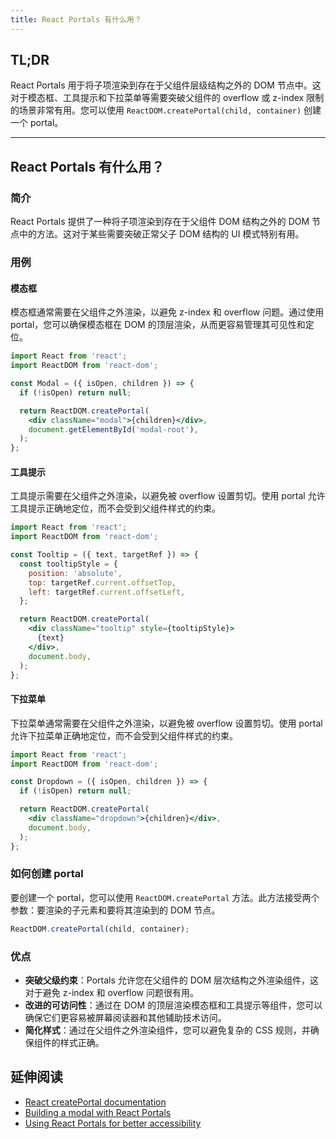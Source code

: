```yaml
---
title: React Portals 有什么用？
---
```


## TL;DR

React Portals 用于将子项渲染到存在于父组件层级结构之外的 DOM 节点中。这对于模态框、工具提示和下拉菜单等需要突破父组件的 overflow 或 z-index 限制的场景非常有用。您可以使用 `ReactDOM.createPortal(child, container)` 创建一个 portal。

***

## React Portals 有什么用？

### 简介

React Portals 提供了一种将子项渲染到存在于父组件 DOM 结构之外的 DOM 节点中的方法。这对于某些需要突破正常父子 DOM 结构的 UI 模式特别有用。

### 用例

#### 模态框

模态框通常需要在父组件之外渲染，以避免 z-index 和 overflow 问题。通过使用 portal，您可以确保模态框在 DOM 的顶层渲染，从而更容易管理其可见性和定位。

```jsx
import React from 'react';
import ReactDOM from 'react-dom';

const Modal = ({ isOpen, children }) => {
  if (!isOpen) return null;

  return ReactDOM.createPortal(
    <div className="modal">{children}</div>,
    document.getElementById('modal-root'),
  );
};
```

#### 工具提示

工具提示需要在父组件之外渲染，以避免被 overflow 设置剪切。使用 portal 允许工具提示正确地定位，而不会受到父组件样式的约束。

```jsx
import React from 'react';
import ReactDOM from 'react-dom';

const Tooltip = ({ text, targetRef }) => {
  const tooltipStyle = {
    position: 'absolute',
    top: targetRef.current.offsetTop,
    left: targetRef.current.offsetLeft,
  };

  return ReactDOM.createPortal(
    <div className="tooltip" style={tooltipStyle}>
      {text}
    </div>,
    document.body,
  );
};
```

#### 下拉菜单

下拉菜单通常需要在父组件之外渲染，以避免被 overflow 设置剪切。使用 portal 允许下拉菜单正确地定位，而不会受到父组件样式的约束。

```jsx
import React from 'react';
import ReactDOM from 'react-dom';

const Dropdown = ({ isOpen, children }) => {
  if (!isOpen) return null;

  return ReactDOM.createPortal(
    <div className="dropdown">{children}</div>,
    document.body,
  );
};
```

### 如何创建 portal

要创建一个 portal，您可以使用 `ReactDOM.createPortal` 方法。此方法接受两个参数：要渲染的子元素和要将其渲染到的 DOM 节点。

```jsx
ReactDOM.createPortal(child, container);
```

### 优点

* **突破父级约束**：Portals 允许您在父组件的 DOM 层次结构之外渲染组件，这对于避免 z-index 和 overflow 问题很有用。
* **改进的可访问性**：通过在 DOM 的顶层渲染模态框和工具提示等组件，您可以确保它们更容易被屏幕阅读器和其他辅助技术访问。
* **简化样式**：通过在父组件之外渲染组件，您可以避免复杂的 CSS 规则，并确保组件的样式正确。

## 延伸阅读

* [React createPortal documentation](https://react.dev/reference/react-dom/createPortal)
* [Building a modal with React Portals](https://blog.logrocket.com/building-a-modal-with-react-portals/)
* [Using React Portals for better accessibility](https://www.smashingmagazine.com/2020/03/react-portals-accessibility/)
